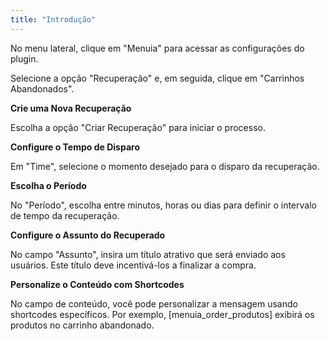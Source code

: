 ```yaml
---
title: "Introdução"
---
```


No menu lateral, clique em "Menuia" para acessar as configurações do plugin.

Selecione a opção "Recuperação" e, em seguida, clique em "Carrinhos Abandonados".

**Crie uma Nova Recuperação**

Escolha a opção "Criar Recuperação" para iniciar o processo.

**Configure o Tempo de Disparo**

Em "Time", selecione o momento desejado para o disparo da recuperação.

**Escolha o Período**

No "Período", escolha entre minutos, horas ou dias para definir o intervalo de tempo da recuperação.

**Configure o Assunto do Recuperado**

No campo "Assunto", insira um título atrativo que será enviado aos usuários. Este título deve incentivá-los a finalizar a compra.

**Personalize o Conteúdo com Shortcodes**

No campo de conteúdo, você pode personalizar a mensagem usando shortcodes específicos. Por exemplo, \[menuia\_order\_produtos] exibirá os produtos no carrinho abandonado.